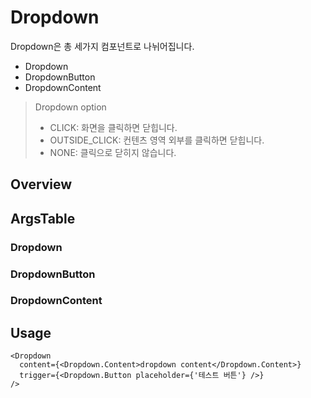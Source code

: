 
<Meta of={DropdownStories} />

# Dropdown

Dropdown은 총 세가지 컴포넌트로 나뉘어집니다.

- Dropdown
- DropdownButton
- DropdownContent

> Dropdown option
> - CLICK: 화면을 클릭하면 닫힙니다.
> - OUTSIDE_CLICK: 컨텐츠 영역 외부를 클릭하면 닫힙니다.
> - NONE: 클릭으로 닫히지 않습니다.

## Overview

<Canvas of={DropdownStories.Playground} />


## ArgsTable

### Dropdown

<ArgsTable of={Dropdown} />

### DropdownButton
<ArgsTable of={DropdownButton} />

### DropdownContent
<ArgsTable of={DropdownContent} />


## Usage

```
<Dropdown
  content={<Dropdown.Content>dropdown content</Dropdown.Content>}
  trigger={<Dropdown.Button placeholder={'테스트 버튼'} />}
/>
```



